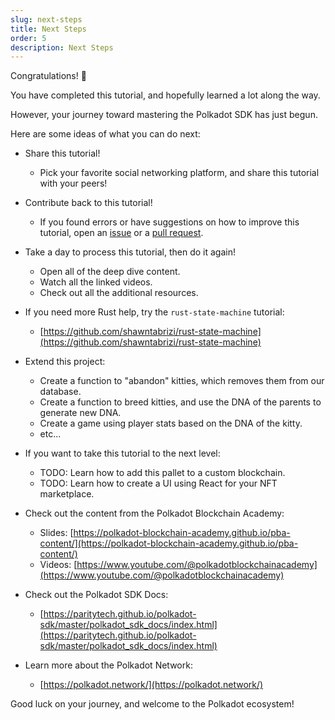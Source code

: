 ```yaml
---
slug: next-steps
title: Next Steps
order: 5
description: Next Steps
---
```


Congratulations! 🎉

You have completed this tutorial, and hopefully learned a lot along the way.

However, your journey toward mastering the Polkadot SDK has just begun.

Here are some ideas of what you can do next:

- Share this tutorial!

	- Pick your favorite social networking platform, and share this tutorial with your peers!

- Contribute back to this tutorial!

	- If you found errors or have suggestions on how to improve this tutorial, open an [issue](https://github.com/shawntabrizi/substrate-collectables-workshop/issues) or a [pull request](https://github.com/shawntabrizi/substrate-collectables-workshop/pulls).

- Take a day to process this tutorial, then do it again!

	- Open all of the deep dive content.
	- Watch all the linked videos.
	- Check out all the additional resources.

- If you need more Rust help, try the `rust-state-machine` tutorial:

	- [https://github.com/shawntabrizi/rust-state-machine](https://github.com/shawntabrizi/rust-state-machine)

- Extend this project:

	- Create a function to "abandon" kitties, which removes them from our database.
	- Create a function to breed kitties, and use the DNA of the parents to generate new DNA.
	- Create a game using player stats based on the DNA of the kitty.
	- etc...

- If you want to take this tutorial to the next level:

	- TODO: Learn how to add this pallet to a custom blockchain.
	- TODO: Learn how to create a UI using React for your NFT marketplace.

- Check out the content from the Polkadot Blockchain Academy:

	- Slides: [https://polkadot-blockchain-academy.github.io/pba-content/](https://polkadot-blockchain-academy.github.io/pba-content/)
	- Videos: [https://www.youtube.com/@polkadotblockchainacademy](https://www.youtube.com/@polkadotblockchainacademy)

- Check out the Polkadot SDK Docs:

	- [https://paritytech.github.io/polkadot-sdk/master/polkadot_sdk_docs/index.html](https://paritytech.github.io/polkadot-sdk/master/polkadot_sdk_docs/index.html)

- Learn more about the Polkadot Network:

	- [https://polkadot.network/](https://polkadot.network/)

Good luck on your journey, and welcome to the Polkadot ecosystem!
